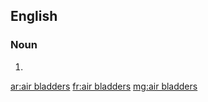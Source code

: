 ==English==

===Noun===
{{head|en}}

# {{plural of|air bladder}}

[[ar:air bladders]]
[[fr:air bladders]]
[[mg:air bladders]]